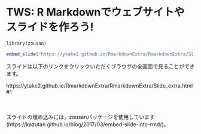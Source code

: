 # TWS: R Markdownでウェブサイトやスライドを作ろう!

```r
library(zousan)
```


```r
embed_slide("https://ytake2.github.io/RmarkdownExtra/RmarkdownExtra/Slide_extra.html#1")
```


スライドは以下のリンクをクリックいただくブラウザの全画面で見ることができます。


https://ytake2.github.io/RmarkdownExtra/RmarkdownExtra/Slide_extra.html#1


<br>
<br>
スライドの埋め込みには，zousanパッケージを使用しています(https://kazutan.github.io/blog/2017/03/embed-slide-into-rmd/)。
